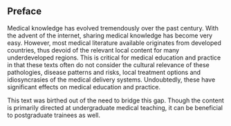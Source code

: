 ## Preface {.unnumbered}

Medical knowledge has evolved tremendously over the past century. With the advent of the internet,
sharing medical knowledge has become very easy. However, most medical literature available
originates from developed countries, thus devoid of the relevant local content for many
underdeveloped regions. This is critical for medical education and practice in that these texts
often do not consider the cultural relevance of these pathologies, disease patterns and risks, local
treatment options and idiosyncrasies of the medical delivery systems. Undoubtedly, these have
significant effects on medical education and practice.

This text was birthed out of the need to bridge this gap. Though the content is primarily directed
at undergraduate medical teaching, it can be beneficial to postgraduate trainees as well.
